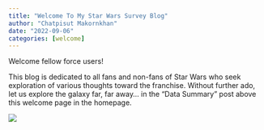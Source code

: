 ```yaml
---
title: "Welcome To My Star Wars Survey Blog"
author: "Chatpisut Makornkhan"
date: "2022-09-06"
categories: [welcome]
---
```


Welcome fellow force users! 


This blog is dedicated to all fans and non-fans of Star Wars who seek exploration of various thoughts toward the franchise. 
Without further ado, let us explore the galaxy far, far away... in the "Data Summary" post above this welcome page in the homepage.

![](thumbnail.jpg)


